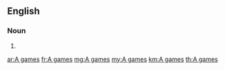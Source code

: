 ==English==

===Noun===
{{head|en|noun plural form|head=[[A]] [[game]]s}}

# {{plural of|A game|lang=en}}

[[ar:A games]]
[[fr:A games]]
[[mg:A games]]
[[my:A games]]
[[km:A games]]
[[th:A games]]